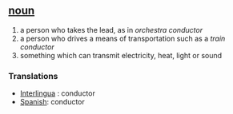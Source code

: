 == [[noun]] ==
# a person who takes the lead, as in ''orchestra conductor''
# a person who drives a means of transportation such as a ''train conductor''
# something which can transmit electricity, heat, light or sound

=== Translations ===
*[[Interlingua]] : conductor
*[[Spanish]]: conductor